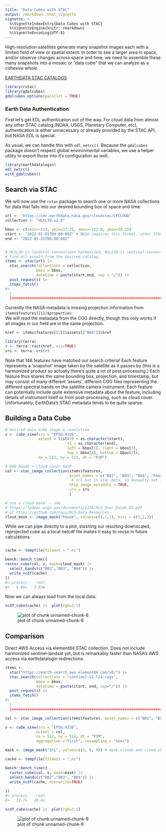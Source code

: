 ```yaml
---
title: "Data Cubes with STAC"
output: rmarkdown::html_vignette
vignette: >
  %\VignetteIndexEntry{Data Cubes with STAC}
  %\VignetteEngine{knitr::rmarkdown}
  %\VignetteEncoding{UTF-8}
---
```



High-resolution satellites generate many snapshot images each with a limited field of view or spatial extent.  In order to see a larger area in space, and/or observe changes across space and time, we need to assemble these many snapshots into a mosaic or "data cube" that we can analyze as a cohesive whole. 


[EARTHDATA STAC CATALOGS](https://radiantearth.github.io/stac-browser/#/external/cmr.earthdata.nasa.gov/stac/)





``` r
library(rstac)
library(gdalcubes)
gdalcubes_options(parallel = TRUE) 
```


### Earth Data Authentication

First let's get EDL authentication out of the way.
For cloud data from almost any other STAC catalog (NOAA, USGS, Planetary Computer, etc), authentication is either unnecessary or already provided by the STAC API, but NASA EDL is special. 

As usual, we can handle this with `edl_netrc()`.  Because the `gdalcubes` package doesn't respect global environmental variables, we use a helper utility to export those into it's configuration as well. 



``` r
library(earthdatalogin)
edl_netrc()
with_gdalcubes()
```


## Search via STAC

We will now use the `rstac` package to search one or more NASA collections for data that falls into our desired bounding box of space and time:




``` r
url <- "https://cmr.earthdata.nasa.gov/cloudstac/LPCLOUD"
collection <- "HLSL30.v2.0"

bbox <- c(xmin=-123, ymin=37.25, xmax=-122.0, ymax=38.25) 
start <- "2022-01-01T00:00:00Z" # NASA requires this format, other STACs accept date-only
end <- "2022-05-31T00:00:00Z"


# HLSL30 is landstat-conventions harmonized, HSLS30 is sentinel-conventions in harmonized
# Find all assets from the desired catalog:
items <- stac(url) |> 
  stac_search(collections = collection,
              bbox = bbox,
              datetime = paste(start,end, sep = "/")) |>
  post_request() |>
  items_fetch()
#> 
  |                                                                                                                            
  |======================================================================================================================| 100%
```

Currently the NASA metadata is missing projection information from `items$features[[1]]$properties`.  
We will read the metadata from the COG directly, though this only works if all images in our field are in the same projection.



``` r
href <- items$features[[1]]$assets[["B04"]]$href

library(terra)
r <- terra::rast(href, vsi=TRUE)
srs <- terra::crs(r)
```




Note that 146 features have matched our search criteria! Each feature represents a 'snapshot' image taken by the satellite as it passes by (this is a harmonized product so actually there's quite a lot of post-processing.)  Each feature thus shares the same bounding box, projection, and timestamp, but may consist of many different 'assets', different COG files representing the different spectral bands on the satellite camera instrument.  Each feature can potentially include quite extensive metadata about the feature, including details of instrument itself or from post-processing, such as cloud cover.  Unfortunately, EarthData's STAC metadata tends to be quite sparse. 


## Building a Data Cube



``` r
# Desired data cube shape & resolution
v <- cube_view(srs = "EPSG:4326",
               extent = list(t0 = as.character(start), 
                            t1 = as.character(end),
                            left = bbox[1], right = bbox[3],
                            top = bbox[4], bottom = bbox[2]),
               nx = 512, ny = 512, dt = "P1M")
```



``` r
# RGB bands + cloud cover mask
col <- stac_image_collection(items$features, 
                             asset_names = c("B02", "B03", "B04", "Fmask"),
                              # srs not in stac meta, so manually set instead:
                             skip_image_metadata = TRUE,
                             srs = srs
                             )

# use a cloud mask -- see
# https://lpdaac.usgs.gov/documents/1326/HLS_User_Guide_V2.pdf
# or https://github.com/nasa/HLS-Data-Resources
cloud_mask <- image_mask("Fmask", values=c(1,1,1), bits = c(1,2,3))
```

While we can pipe directly to a plot, stashing our resulting downscaled, reprojected cube as a local netcdf file makes it easy to reuse in future calculations:


``` r

cache <- tempfile(fileext = ".nc")

bench::bench_time({
raster_cube(col, v, mask=cloud_mask) |>
  select_bands(c("B02","B03", "B04")) |>
  write_ncdf(cache)
})
#> process    real 
#>   9.89s   2.83m
```

Now we can always load from the local data:


``` r
ncdf_cube(cache) |>  plot(rgb=3:1)
```

![plot of chunk unnamed-chunk-8](img/unnamed-chunk-8-1.png)


## Comparison

Direct AWS Access via element84 STAC collection. Does not include harmonized sentinel-landsat yet, but 
is remarkably faster than NASA's AWS access via earthdatalogin redirections. 



``` r
items <-
  stac("https://earth-search.aws.element84.com/v0/") |>
  stac_search(collections = "sentinel-s2-l2a-cogs",
              bbox = bbox,
              datetime = paste(start, end, sep="/")) |>
  post_request() |>
  items_fetch()
#> 
  |                                                                                                                            
  |======================================================================================================================| 100%

col <- stac_image_collection(items$features, asset_names = c("B02", "B03", "B04", "SCL"))

v <- cube_view(srs = "EPSG:4326",
              extent = col,
              nx = 512, ny = 512, dt = "P1M",
              aggregation ="first", resampling = "near")

mask <- image_mask("SCL", values=c(3, 8, 9)) # mask clouds and cloud shadows

cache <- tempfile(fileext = ".nc")

bench::bench_time({
  raster_cube(col, v, mask=mask) |>
  select_bands(c("B02","B03", "B04")) |>
  write_ncdf(cache, overwrite=TRUE)
  
})
#> process    real 
#>   12.7s   49.4s

ncdf_cube(cache) |>  plot(rgb=3:1)
```

![plot of chunk unnamed-chunk-9](img/unnamed-chunk-9-1.png)

